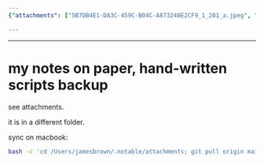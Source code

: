 ```yaml
---
{"attachments": ["5B7DB4E1-DA3C-459C-B04C-A873240E2CF9_1_201_a.jpeg", "9EE816B3-49EE-4319-9482-D4F05D5FFF35_1_201_a.jpeg", "27A496D0-5CE5-40D1-9F1E-159F0E26EAC1_1_201_a.jpeg", "98B814D1-A7BB-4830-B624-46DD3FB30877_1_201_a.jpeg", "100D0AF4-AB17-4D4F-958F-3010C84CEA06_1_201_a.jpeg", "94697DAB-DE2E-4701-8BB2-0C62A62F450D_1_201_a.jpeg", "94697DAB-DE2E-4701-8BB2-0C62A62F450D_1_201_a.jpeg", "A6B2E19A-2E88-4EC6-85C7-94C2241E06DB_1_201_a.jpeg", "A6B60599-029F-4556-953F-7561D06F0370_1_201_a.jpeg", "AE73B5A7-4B2B-4CED-99EA-08128457D79A_1_201_a.jpeg", "B6EA8EA3-5232-484A-B89C-01D975FE4C86_1_201_a.jpeg", "BD5D0BAE-D08C-4728-874D-488DD24E0D45_1_201_a.jpeg", "CD9997C5-DFE2-47ED-9F8C-1255E43F4E5A_1_201_a.jpeg", "E487BE4D-07D7-4DD7-B4E5-D78BC6E66B9C_1_201_a.jpeg", "E846EDBA-150C-4BE0-8BE6-3903A5840E15_1_201_a.jpeg"], "categories": &id001 ["MacBook", "command line", "Git", "backups", "syncing notes", "attachments", "commit"], "category": "Notes and Scripts Backup", "date": "2023-12-22 23:52:59", "description": "These instructions provide a step-by-step guide on how to sync hand-written notes and scripts backup on a MacBook using the command line and Git. The process involves copying files to a different folder, attaching necessary files, pulling updates from the main branch, and finally committing the changes. This method ensures that your data remains secure and up-to-date.", "tags": *id001, "title": "my notes on paper, hand-written scripts backup"}

---
```


------

# my notes on paper, hand-written scripts backup

see attachments.

it is in a different folder.

sync on macbook:

```bash
bash -c 'cd /Users/jamesbrown/.notable/attachments; git pull origin main; git add .; git commit -m "init commit"; git push origin main'
```

